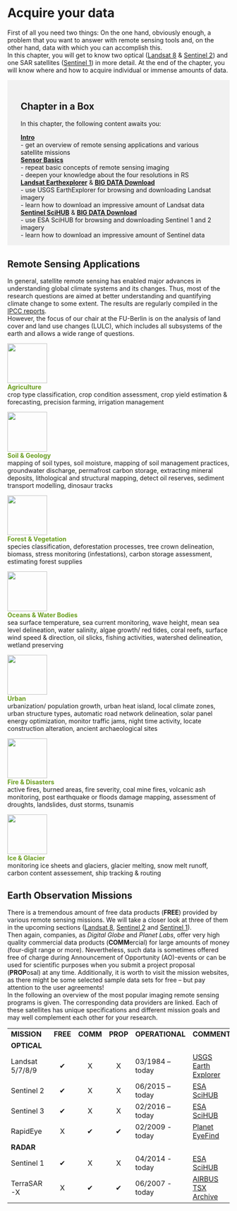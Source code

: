 
# Acquire your data {#acquire-your-data .entry-title}

First of all you need two things: On the one hand, obviously enough, a problem that you want to answer with remote sensing tools and, on the other hand, data with which you can accomplish this.\
In this chapter, you will get to know two optical ([Landsat 8](./SensorBasics.qmd#landsat-8) & [Sentinel 2](./SensorBasics.qmd#sentinel-2)) and one SAR satellites ([Sentinel 1](./SensorBasics.qmd#sentinel-1)) in more detail. At the end of the chapter, you will know where and how to acquire individual or immense amounts of data.

::: {style="background-color: #f1f1f1;padding: 18px 30px 1px;margin-bottom: 30px"}
## Chapter in a Box

In this chapter, the following content awaits you:

[**Intro**](./Acquireyourdata.qmd#remotesensingapp)\
- get an overview of remote sensing applications and various satellite missions\
[**Sensor Basics**](./SensorBasics.qmd)\
- repeat basic concepts of remote sensing imaging\
- deepen your knowledge about the four resolutions in RS\
[**Landsat Earthexplorer**](./Download.qmd#landsatEarth) & [**BIG DATA Download**](./Download.qmd#Landsatbigdata)\
- use USGS EarthExplorer for browsing and downloading Landsat imagery\
- learn how to download an impressive amount of Landsat data\
[**Sentinel SciHUB**](./Download.qmd#SentinelScihub) & [**BIG DATA Download**](./Download.qmd#Sentinelbigdata)\
- use ESA SciHUB for browsing and downloading Sentinel 1 and 2 imagery\
- learn how to download an impressive amount of Sentinel data
:::

## Remote Sensing Applications {#remotesensingapp}

In general, satellite remote sensing has enabled major advances in understanding global climate systems and its changes. Thus, most of the research questions are aimed at better understanding and quantifying climate change to some extent. The results are regularly compiled in the [IPCC reports](https://www.ipcc.ch/report/ar5/){target="_blank" rel="noopener"}.\
However, the focus of our chair at the FU-Berlin is on the analysis of land cover and land use changes (LULC), which includes all subsystems of the earth and allows a wide range of questions.

![](./img/icon_agriculture.png){.alignleft .size-full width="90"}\
[**Agriculture**]{style="color: #6b9e1f"}\
crop type classification, crop condition assessment, crop yield estimation & forecasting, precision farming, irrigation management

![](./img/icon_soil.png){.alignright .size-full width="90"}\
[**Soil & Geology**]{style="color: #6b9e1f"}\
mapping of soil types, soil moisture, mapping of soil management practices, groundwater discharge, permafrost carbon storage, extracting mineral deposits, lithological and structural mapping, detect oil reserves, sediment transport modelling, dinosaur tracks

![](./img/icon_forest.png){.alignleft .size-full width="90"}\
[**Forest & Vegetation**]{style="color: #6b9e1f"}\
species classification, deforestation processes, tree crown delineation, biomass, stress monitoring (infestations), carbon storage assessment, estimating forest supplies

![](./img/icon_water.png){.alignright .size-full width="90"}\
[**Oceans & Water Bodies**]{style="color: #6b9e1f"}\
sea surface temperature, sea current monitoring, wave height, mean sea level delineation, water salinity, algae growth/ red tides, coral reefs, surface wind speed & direction, oil slicks, fishing activities, watershed delineation, wetland preserving

![](./img/icon_city.png){.alignleft .size-full width="90"}\
[**Urban**]{style="color: #6b9e1f"}\
urbanization/ population growth, urban heat island, local climate zones, urban structure types, automatic road network delineation, solar panel energy optimization, monitor traffic jams, night time activity, locate construction alteration, ancient archaeological sites

![](./img/icon_fire.png){.alignright .size-full width="90"}\
[**Fire & Disasters**]{style="color: #6b9e1f"}\
active fires, burned areas, fire severity, coal mine fires, volcanic ash monitoring, post earthquake or floods damage mapping, assessment of droughts, landslides, dust storms, tsunamis

![](./img/icon_ice.png){.alignleft .size-full width="90"}\
[**Ice & Glacier**]{style="color: #6b9e1f"}\
monitoring ice sheets and glaciers, glacier melting, snow melt runoff, carbon content assessement, ship tracking & routing

## Earth Observation Missions

There is a tremendous amount of free data products (**FREE**) provided by various remote sensing missions. We will take a closer look at three of them in the upcoming sections ([Landsat 8](./SensorBasics.qmd#landsat-8), [Sentinel 2](./SensorBasics.qmd#sentinel-2) and [Sentinel 1](./SensorBasics.qmd#sentinel-1)).\
Then again, companies, as *Digital Globe* and *Planet Labs*, offer very high quality commercial data products (**COMM**ercial) for large amounts of money (four-digit range or more). Nevertheless, such data is sometimes offered free of charge during Announcement of Opportunity (AO)-events or can be used for scientific purposes when you submit a project proposal (**PROP**osal) at any time. Additionally, it is worth to visit the mission websites, as there might be some selected sample data sets for free -- but pay attention to the user agreements!\
In the following an overview of the most popular imaging remote sensing programs is given. The corresponding data providers are linked. Each of these satellites has unique specifications and different mission goals and may well complement each other for your research.

|                 |          |          |          |                 |                                                                                                   |
|:----------------|:--------:|:--------:|:--------:|-----------------|:--------------------------------------------------------------------------------------------------|
| **MISSION**     | **FREE** | **COMM** | **PROP** | **OPERATIONAL** | **COMMENT**                                                                                       |
| **OPTICAL**     |          |          |          |                 |                                                                                                   |
| Landsat 5/7/8/9 |    ✔     |    X     |    X     | 03/1984 – today | [USGS Earth Explorer](https://earthexplorer.usgs.gov/){target="_blank" rel="noopener"}            |
| Sentinel 2      |    ✔     |    X     |    X     | 06/2015 – today | [ESA SciHUB](https://scihub.copernicus.eu/dhus/#/home){target="_blank" rel="noopener"}            |
| Sentinel 3      |    ✔     |    X     |    X     | 02/2016 – today | [ESA SciHUB](https://scihub.copernicus.eu/dhus/#/home){target="_blank" rel="noopener"}            |
| RapidEye        |    X     |    ✔     |    ✔     | 02/2009 - today | [Planet EyeFind](https://www.planet.com/products/planet-imagery/){target="_blank" rel="noopener"} |
| **RADAR**       |          |          |          |                 |                                                                                                   |
| Sentinel 1      |    ✔     |    X     |    X     | 04/2014 - today | [ESA SciHUB](https://scihub.copernicus.eu/dhus/#/home){target="_blank" rel="noopener"}            |
| TerraSAR-X      |    X     |    ✔     |    ✔     | 06/2007 - today | [AIRBUS TSX Archive](https://terrasar-x-archive.terrasar.com/){target="_blank" rel="noopener"}    |

